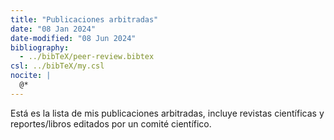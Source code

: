 ```yaml
---
title: "Publicaciones arbitradas"
date: "08 Jan 2024"
date-modified: "08 Jun 2024"
bibliography: 
  - ../bibTeX/peer-review.bibtex
csl: ../bibTeX/my.csl
nocite: |
  @*
---
```


Está es la lista de mis publicaciones arbitradas, incluye revistas científicas y reportes/libros editados por un comité científico.

::: {#refs}
:::